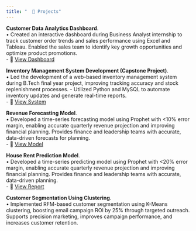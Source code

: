 ```yaml
---
title: "  🧰 Projects"
---
```

**Customer Data Analytics Dashboard**.  
• Created an interactive dashboard during Business Analyst internship to track customer order trends and sales performance using Excel and Tableau. Enabled the sales team to identify key growth opportunities and optimize product promotions.   
- 🔗 [View Dashboard](https://github.com/adiag321/Customer-Segementation-Analysis-for-Retail-Business-Tableau)

**Inventory Management System Development (Capstone Project)**.  
• Led the development of a web-based inventory management system during B.Tech final year project, improving tracking accuracy
and stock replenishment processes. - Utilized Python and MySQL to automate inventory updates and generate real-time reports.   
- 🔗 [View System](https://github.com/Hashan-Samarakkody/SwiftStock-Inventory_Management_System)

**Revenue Forecasting Model**.  
• Developed a time-series forecasting model using Prophet with <10% error margin, enabling accurate quarterly revenue projection and improving financial planning. Provides finance and leadership teams with accurate, data-driven forecasts for planning.   
 - 🔗 [View Model](https://github.com/prathamesh693/Sales-and-Demand-Forecasting-for-Retail-Chains) 

**House Rent Prediction Model**.  
• Developed a time-series predicting model using Prophet with <20% error margin, enabling accurate quarterly revenue projection and improving financial planning. Provides finance and leadership teams with accurate, data-driven planning.   
 - 🔗 [View Report](file:///Users/gayathripenmatcha/Downloads/ML-Report%20(1).pdf) 

**Customer Segmentation Using Clustering**.  
• Implemented RFM-based customer segmentation using K-Means clustering, boosting email campaign ROl by 25% through targeted outreach. Supports precision marketing, improves campaign performance, and increases customer retention.   
